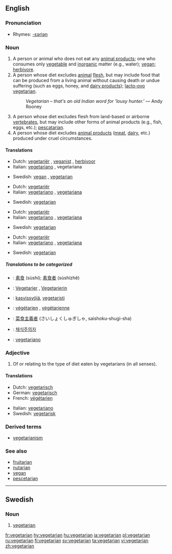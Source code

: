 ==English==
{{wikipedia|vegetarianism}}

===Pronunciation===
*Rhymes: [[Rhymes:English:-ɛəriən|-ɛəriən]]

===Noun===
{{en-noun}}

# A person or animal who does not eat any [[animal products]]; one who consumes only [[vegetable]] and [[inorganic]] matter (e.g., water); [[vegan]]; [[herbivore]].
# A person whose diet excludes [[animal]] [[flesh]], but may include food that can be produced from a living animal without causing death or undue suffering (such as eggs, honey, and [[dairy product]]s); [[lacto-ovo vegetarian]].
#:''Vegetarian &ndash; that's an old Indian word for 'lousy hunter.' '' &mdash; Andy Rooney
# A person whose diet excludes flesh from land-based or airborne [[vertebrate]]s, but may include other forms of animal products (e.g., fish, eggs, etc.); [[pescatarian]].
# A person whose diet excludes [[animal product]]s ([[meat]], [[dairy]], etc.) produced under cruel circumstances.

====Translations====
{{top|A person or animal who does not eat any animal products}}
*Dutch: [[vegetariër]] {{m}}, [[veganist]] {{m}}, [[herbivoor]] {{m}}
*Italian: [[vegetariano]] {{m}}, vegetariana {{f}}
{{mid}}
*Swedish: [[vegan]] {{c}}, [[#Swedish|vegetarian]] {{c}}
{{bottom}}

{{top|A person whose diet excludes animal flesh}}
*Dutch: [[vegetariër]] {{m}}
*Italian: [[vegetariano]] {{m}}, [[vegetariana]] {{f}}
{{mid}}
*Swedish: [[#Swedish|vegetarian]] {{c}}
{{bottom}}

{{top|A person whose diet excludes flesh from land-based or airborne vertebrates}}
*Dutch: [[vegetariër]] {{m}}
*Italian: [[vegetariano]] {{m}}, [[vegetariana]] {{f}}
{{mid}}
*Swedish: [[#Swedish|vegetarian]] {{c}}
{{bottom}}

{{top|A person whose diet excludes animal products produced under cruel circumstances}}
*Dutch: [[vegetariër]] {{m}}
*Italian: [[vegetariano]] {{m}}, [[vegetariana]] {{f}}
{{mid}}
*Swedish: [[#Swedish|vegetarian]] {{c}}
{{bottom}}

=====Translations to be categorized=====
{{checktrans}}
*{{ttbc|Chinese}}: [[素食]] (sùshí); [[素食者]] (sùshízhě)
*{{ttbc|German}}: [[Vegetarier]] {{m}}, [[Vegetarierin]] {{f}}
*{{ttbc|Finnish}}: [[kasvissyöjä]], [[vegetaristi]]
*{{ttbc|French}}: [[végétarien]] {{m}}, [[végétarienne]] {{f}}
*{{ttbc|Japanese}}: [[菜食主義者]] (さいしょくしゅぎしゃ, saishoku-shugi-sha)
*{{ttbc|Korean}}: [[채식주의자]]
*{{ttbc|Portuguese}}: [[vegetariano]]

===Adjective===
{{en-adj|-}}

# Of or relating to the type of diet eaten by vegetarians (in all senses).

====Translations====
{{top}}
*Dutch: [[vegetarisch#Dutch|vegetarisch]]
*German: [[vegetarisch#German|vegetarisch]]
*French: [[végétarien]]
{{mid}}
*Italian: [[vegetariano]]
*Swedish: [[vegetarisk]]
{{bottom}}

===Derived terms===
*[[vegetarianism]]

===See also===
*[[fruitarian]]
*[[nutarian]]
*[[vegan]]
*[[pescetarian]]

----

==Swedish==
===Noun===
{{sv-noun-reg-r-c|2=vegetariane}}

# [[#English|vegetarian]]

[[fr:vegetarian]]
[[hy:vegetarian]]
[[hu:vegetarian]]
[[ja:vegetarian]]
[[pl:vegetarian]]
[[ru:vegetarian]]
[[fi:vegetarian]]
[[sv:vegetarian]]
[[ta:vegetarian]]
[[vi:vegetarian]]
[[zh:vegetarian]]